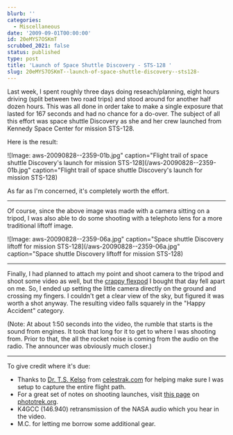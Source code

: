 ```yaml
---
blurb: ''
categories:
  - Miscellaneous
date: '2009-09-01T00:00:00'
id: 20eMYS7OSKmT
scrubbed_2021: false
status: published
type: post
title: 'Launch of Space Shuttle Discovery - STS-128 '
slug: 20eMYS7OSKmT--launch-of-space-shuttle-discovery--sts128-
---
```


Last week, I spent roughly three days doing reseach/planning, eight
hours driving (split between two road trips) and stood around for
another half dozen hours. This was all done in order take to make a
single exposure that lasted for 167 seconds and had no chance for a
do-over. The subject of all this effort was space shuttle Discovery
as she and her crew launched from Kennedy Space Center for mission
STS-128.

Here is the result:

![Image: aws-20090828--2359-01b.jpg" caption="Flight trail of space shuttle Discovery's launch for mission STS-128](/aws-20090828--2359-01b.jpg" caption="Flight trail of space shuttle Discovery's launch for mission STS-128) 

As far as I'm concerned, it's completely worth the effort.


---


Of course, since the above image was made with a camera sitting on
a tripod, I was also able to do some shooting with a telephoto lens
for a more traditional liftoff image.

![Image: aws-20090828--2359-06a.jpg" caption="Space shuttle Discovery liftoff for mission STS-128](/aws-20090828--2359-06a.jpg" caption="Space shuttle Discovery liftoff for mission STS-128) 


---


Finally, I had planned to attach my point and shoot camera to the
tripod and shoot some video as well, but the
[crappy flexpod](/blog/2009/08/sunpak-flexpod-pro-plus-is-a-p-o-s/)
I bought that day fell apart on me. So, I ended up setting the
little camera directly on the ground and crossing my fingers. I
couldn't get a clear view of the sky, but figured it was worth a
shot anyway. The resulting video falls squarely in the "Happy
Accident" category.

  
(Note: At about 1:50 seconds into the video, the rumble that starts
is the sound from engines. It took that long for it to get to where
I was shooting from. Prior to that, the all the rocket noise is
coming from the audio on the radio. The announcer was obviously
much closer.)

---


To give credit where it's due:

-   Thanks to [Dr. T.S. Kelso](http://celestrak.com/webmaster.asp)
    from [celestrak.com](http://celestrak.com/) for helping make sure I
    was setup to capture the entire flight path.
-   For a great set of notes on shooting launches, visit
    [this page](http://www.phototrek.org/Travel/STS-93/exposure.html)
    on [phototrek.org](http://www.phototrek.org/).
-   K4GCC (146.940) retransmission of the NASA audio which you hear
    in the video.
-   M.C. for letting me borrow some additional gear.

